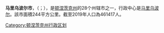 {{Unreferenced|time=2022-02-03T03:42:28+00:00}}
'''马里乌波尔市'''，（{{lang-uk|Маріупольська міська рада}}；{{lang-ru|Мариупольский городской совет}}），是[[顿涅茨克州|顿涅茨克州]]的28个州辖市之一，行政中心是[[马里乌波尔|马里乌波尔]]。該市面積244平方公里。截至2019年人口為461417人。
{{Donetsk-geo-stub}}

[[Category:顿涅茨克州行政区划|Category:顿涅茨克州行政区划]]